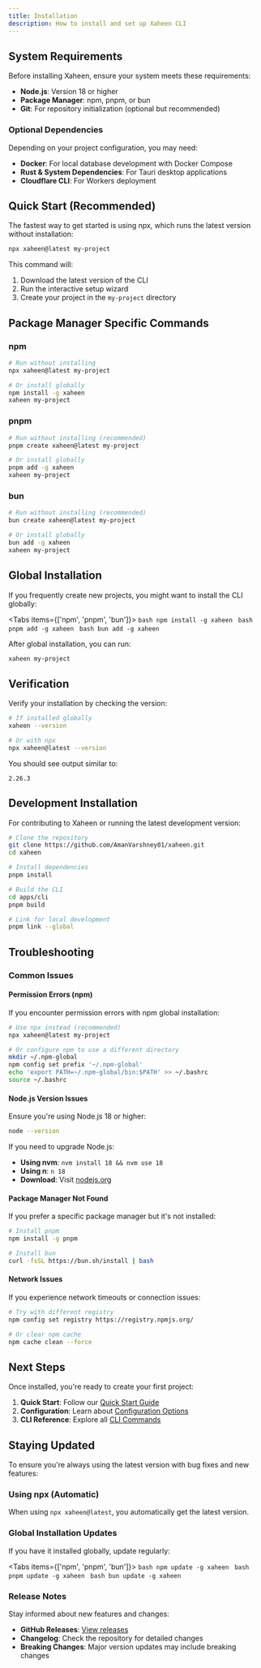 ```yaml
---
title: Installation
description: How to install and set up Xaheen CLI
---
```


## System Requirements

Before installing Xaheen, ensure your system meets these requirements:

- **Node.js**: Version 18 or higher
- **Package Manager**: npm, pnpm, or bun
- **Git**: For repository initialization (optional but recommended)

### Optional Dependencies

Depending on your project configuration, you may need:

- **Docker**: For local database development with Docker Compose
- **Rust & System Dependencies**: For Tauri desktop applications
- **Cloudflare CLI**: For Workers deployment

## Quick Start (Recommended)

The fastest way to get started is using npx, which runs the latest version without installation:

```bash
npx xaheen@latest my-project
```

This command will:
1. Download the latest version of the CLI
2. Run the interactive setup wizard
3. Create your project in the `my-project` directory

## Package Manager Specific Commands

### npm

```bash
# Run without installing
npx xaheen@latest my-project

# Or install globally
npm install -g xaheen
xaheen my-project
```

### pnpm

```bash
# Run without installing (recommended)
pnpm create xaheen@latest my-project

# Or install globally
pnpm add -g xaheen
xaheen my-project
```

### bun

```bash
# Run without installing (recommended)
bun create xaheen@latest my-project

# Or install globally
bun add -g xaheen
xaheen my-project
```

## Global Installation

If you frequently create new projects, you might want to install the CLI globally:

<Tabs items={['npm', 'pnpm', 'bun']}>
  <Tab value="npm">
    ```bash
    npm install -g xaheen
    ```
  </Tab>
  <Tab value="pnpm">
    ```bash
    pnpm add -g xaheen
    ```
  </Tab>
  <Tab value="bun">
    ```bash
    bun add -g xaheen
    ```
  </Tab>
</Tabs>

After global installation, you can run:

```bash
xaheen my-project
```

## Verification

Verify your installation by checking the version:

```bash
# If installed globally
xaheen --version

# Or with npx
npx xaheen@latest --version
```

You should see output similar to:

```
2.26.3
```

## Development Installation

For contributing to Xaheen or running the latest development version:

```bash
# Clone the repository
git clone https://github.com/AmanVarshney01/xaheen.git
cd xaheen

# Install dependencies
pnpm install

# Build the CLI
cd apps/cli
pnpm build

# Link for local development
pnpm link --global
```

## Troubleshooting

### Common Issues

#### Permission Errors (npm)

If you encounter permission errors with npm global installation:

```bash
# Use npx instead (recommended)
npx xaheen@latest my-project

# Or configure npm to use a different directory
mkdir ~/.npm-global
npm config set prefix '~/.npm-global'
echo 'export PATH=~/.npm-global/bin:$PATH' >> ~/.bashrc
source ~/.bashrc
```

#### Node.js Version Issues

Ensure you're using Node.js 18 or higher:

```bash
node --version
```

If you need to upgrade Node.js:

- **Using nvm**: `nvm install 18 && nvm use 18`
- **Using n**: `n 18`
- **Download**: Visit [nodejs.org](https://nodejs.org/)

#### Package Manager Not Found

If you prefer a specific package manager but it's not installed:

```bash
# Install pnpm
npm install -g pnpm

# Install bun
curl -fsSL https://bun.sh/install | bash
```

#### Network Issues

If you experience network timeouts or connection issues:

```bash
# Try with different registry
npm config set registry https://registry.npmjs.org/

# Or clear npm cache
npm cache clean --force
```

## Next Steps

Once installed, you're ready to create your first project:

1. **Quick Start**: Follow our [Quick Start Guide](/docs/quick-start)
2. **Configuration**: Learn about [Configuration Options](/docs/frontend)
3. **CLI Reference**: Explore all [CLI Commands](/docs/cli-commands)

## Staying Updated

To ensure you're always using the latest version with bug fixes and new features:

### Using npx (Automatic)
When using `npx xaheen@latest`, you automatically get the latest version.

### Global Installation Updates

If you have it installed globally, update regularly:

<Tabs items={['npm', 'pnpm', 'bun']}>
  <Tab value="npm">
    ```bash
    npm update -g xaheen
    ```
  </Tab>
  <Tab value="pnpm">
    ```bash
    pnpm update -g xaheen
    ```
  </Tab>
  <Tab value="bun">
    ```bash
    bun update -g xaheen
    ```
  </Tab>
</Tabs>

### Release Notes

Stay informed about new features and changes:

- **GitHub Releases**: [View releases](https://github.com/AmanVarshney01/xaheen/releases)
- **Changelog**: Check the repository for detailed changes
- **Breaking Changes**: Major version updates may include breaking changes
